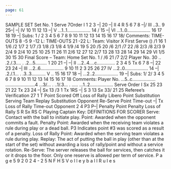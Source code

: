 ```yaml
---
page: 61
---
```


SAMPLE SET Set No. 1 Serve 7Order I 1 2 3 –| 20 –| II 4 R 5 6 7 8 –|/ III ..3.. 9 25–| –| IV 10 11 12 13 –| V ...1..1.................. 14 / 15 –| VI ...1..0.................. 16 17 18 19 –| Subs: 1 / 2 3 4 5 6 7 8 9 10 11 12 13 14 15 16 17 18/ Comments: TIME-OUTS 8 -5 9 -12 L: TIME-OUTS 21 -22 L: Team: Visitor X First Serve (<check box>) /1 16 1 1/6 /2 1/7 2 1/7 /3 1/8 /3 1/8 4 1/9 /4 19 5 20 /5 20 /6 2/1 /7 22 /8 2/3 /8 2/3 9 2/4 9 2/4 10 25 10 25 11 26 11 2/6 12 27 12 2/7 13 28 13 28 14 29 14 29 VI 1/5 30 15 30 Final Score – Team: Home Set No. 1 / /6 21 /7 2/2 Player No. 30 .. .2./.3.... . .2...5......... 1 20 21 –| –| II ...2..4....c.............. 2 3 4 5 Tx 6 7 8 –| 22 23 24 –| III ...2..6.................. 9 10 11 2 3 25 26 27 IV ...2..0.................. 14 –| .2./.1... . .3..3........... V .. 15 16 17 18 –| ...2..2.................. 19 –| Subs: 1/ 2/ 3 4 5 6 7 8 9 10 11 12 13 14 15 16 17 18 Comments: Player No. ...5..c.................. .......................4 ...3/... . ..1/.3... . ..... ...1..2.................. Serve Order I Sx 25 23 21 22 Tx 23 24 –| Sx 13 /3 1 Tx 1RS –| S 3 13 Sx 33/ 21 25 Referee’s Verification 27 1 T Point Scored Off Loss of Rally Libero Point Substitution Serving Team Replay Substitution Opponent Re-Serve Point Time-out –| Tx Loss of Rally Time-out Opponent 2 4 P3 P–| Penalty Point Penalty Loss of Rally S R Sx RS C Playing Captain Key: DEFINITIONS FOR SCORER Serve: Contact with the ball to initiate play. Point: Awarded when the opponent commits a fault. Penalty Point: Awarded when the receiving team violates a rule during play or a dead ball. P3 Indicates point #3 was scored as a result of a penalty. Loss of Rally Point: Awarded when the serving team violates a rule during play. Replay: The act of putting the ball in play (other than at the start of the set) without awarding a loss of rally/point and without a service rotation. Re-Serve: The server releases the ball for services, then catches it or it drops to the floor. Only one reserve is allowed per term of service. P a g e 5 9 2 0 2 4 - 2 5 N F H S V o l l e y b a l l R u l e s